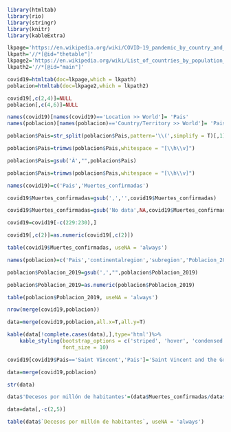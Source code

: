 
```r
library(htmltab)
library(rio)
library(stringr)
library(knitr) 
library(kableExtra)
```
```r
lkpage='https://en.wikipedia.org/wiki/COVID-19_pandemic_by_country_and_territory'
lkpath='//*[@id="thetable"]'
lkpage2='https://en.wikipedia.org/wiki/List_of_countries_by_population_(United_Nations)'
lkpath2='//*[@id="main"]'
```
```r
covid19=htmltab(doc=lkpage,which = lkpath)
poblacion=htmltab(doc=lkpage2,which = lkpath2)
```
```r
covid19[,c(2,4)]=NULL
poblacion[,c(4,6)]=NULL
```
```r
names(covid19)[names(covid19)=='Location >> World']= 'Pais'
names(poblacion)[names(poblacion)=='Country/Territory >> World']= 'Pais'
```
```r
poblacion$Pais=str_split(poblacion$Pais,pattern='\\(',simplify = T)[,1]
```
```r
poblacion$Pais=trimws(poblacion$Pais,whitespace = "[\\h\\v]")
```
```r
poblacion$Pais=gsub('Â',"",poblacion$Pais)
```
```r
poblacion$Pais=trimws(poblacion$Pais,whitespace = "[\\h\\v]")
```
```r
names(covid19)=c('Pais','Muertes_confirmadas')
```
```r
covid19$Muertes_confirmadas=gsub(',','',covid19$Muertes_confirmadas)
```
```r
covid19$Muertes_confirmadas=gsub('No data',NA,covid19$Muertes_confirmadas)
```
```r
covid19=covid19[-c(229:230),]
```
```r
covid19[,c(2)]=as.numeric(covid19[,c(2)])
```
```r
table(covid19$Muertes_confirmadas, useNA = 'always')
```
```r
names(poblacion)=c('Pais','continentalregion','subregion','Poblacion_2019')
```
```r
poblacion$Poblacion_2019=gsub(',',"",poblacion$Poblacion_2019)
```
```r
poblacion$Poblacion_2019=as.numeric(poblacion$Poblacion_2019)
```
```r
table(poblacion$Poblacion_2019, useNA = 'always')
```
```r
nrow(merge(covid19,poblacion))
```
```r
data=merge(covid19,poblacion,all.x=T,all.y=T)
```
```r
kable(data[!complete.cases(data),],type='html')%>%
    kable_styling(bootstrap_options = c('striped', 'hover', 'condensed', 'responsive'),
                  font_size = 10)
```

```r
covid19[covid19$Pais=='Saint Vincent','Pais']='Saint Vincent and the Grenadines'
```
```r
data=merge(covid19,poblacion)
```
```r
str(data)
```
```r
data$'Decesos por millón de habitantes'=(data$Muertes_confirmadas/data$Poblacion_2019)*10^6
```
```r
data=data[,-c(2,5)]
```
```r
table(data$`Decesos por millón de habitantes`, useNA = 'always')
```

